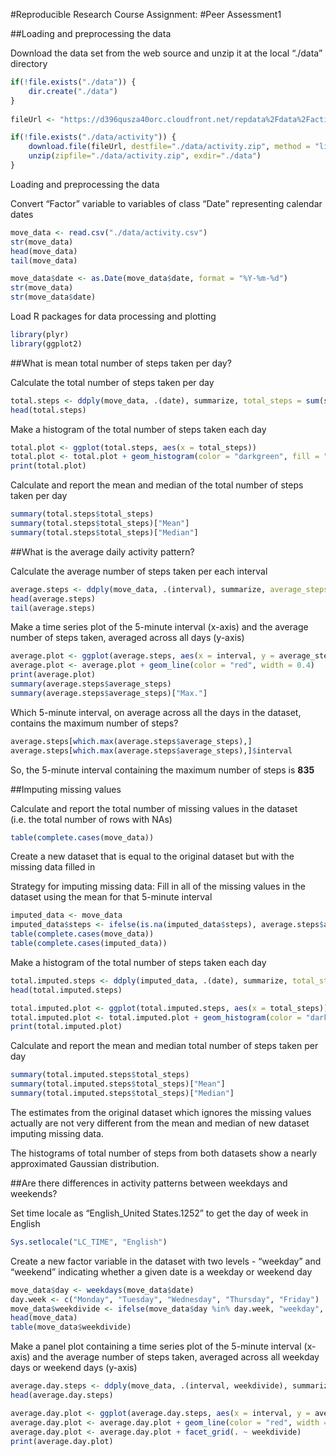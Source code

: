 #Reproducible Research Course Assignment:
#Peer Assessment1


##Loading and preprocessing the data

Download the data set from the web source and unzip it at the local "./data" directory
```r
if(!file.exists("./data")) {
    dir.create("./data")
}
  
fileUrl <- "https://d396qusza40orc.cloudfront.net/repdata%2Fdata%2Factivity.zip"

if(!file.exists("./data/activity")) {
    download.file(fileUrl, destfile="./data/activity.zip", method = "libcurl")
    unzip(zipfile="./data/activity.zip", exdir="./data")
}
```

Loading and preprocessing the data

Convert "Factor" variable to variables of class "Date" representing calendar dates
```r
move_data <- read.csv("./data/activity.csv")
str(move_data)
head(move_data)
tail(move_data)

move_data$date <- as.Date(move_data$date, format = "%Y-%m-%d")
str(move_data)
str(move_data$date)
```

Load R packages for data processing and plotting
```r
library(plyr)
library(ggplot2)
```

##What is mean total number of steps taken per day?

Calculate the total number of steps taken per day
```r
total.steps <- ddply(move_data, .(date), summarize, total_steps = sum(steps))
head(total.steps)
```

Make a histogram of the total number of steps taken each day
```r
total.plot <- ggplot(total.steps, aes(x = total_steps))
total.plot <- total.plot + geom_histogram(color = "darkgreen", fill = "white")
print(total.plot)
```

Calculate and report the mean and median of the total number of steps taken per day
```r
summary(total.steps$total_steps)
summary(total.steps$total_steps)["Mean"]
summary(total.steps$total_steps)["Median"]
```

##What is the average daily activity pattern?

Calculate the average number of steps taken per each interval
```r
average.steps <- ddply(move_data, .(interval), summarize, average_steps = mean(steps, na.rm = TRUE))
head(average.steps)
tail(average.steps)
```

Make a time series plot of the 5-minute interval (x-axis) and the average number of steps taken, averaged across all days (y-axis)
```r
average.plot <- ggplot(average.steps, aes(x = interval, y = average_steps))
average.plot <- average.plot + geom_line(color = "red", width = 0.4)
print(average.plot)
summary(average.steps$average_steps)
summary(average.steps$average_steps)["Max."]
```

Which 5-minute interval, on average across all the days in the dataset, contains the maximum number of steps?
```r
average.steps[which.max(average.steps$average_steps),]
average.steps[which.max(average.steps$average_steps),]$interval
```

So, the 5-minute interval containing the maximum number of steps is **835** 

##Imputing missing values

Calculate and report the total number of missing values in the dataset (i.e. the total number of rows with NAs)
```r
table(complete.cases(move_data))
```

Create a new dataset that is equal to the original dataset but with the missing data filled in

Strategy for imputing missing data: Fill in all of the missing values in the dataset using the mean for that 5-minute interval
```r
imputed_data <- move_data
imputed_data$steps <- ifelse(is.na(imputed_data$steps), average.steps$average_steps[match(imputed_data$interval, average.steps$interval)], imputed_data$steps)
table(complete.cases(move_data))
table(complete.cases(imputed_data))
```

Make a histogram of the total number of steps taken each day 
```r
total.imputed.steps <- ddply(imputed_data, .(date), summarize, total_steps = sum(steps))
head(total.imputed.steps)

total.imputed.plot <- ggplot(total.imputed.steps, aes(x = total_steps))
total.imputed.plot <- total.imputed.plot + geom_histogram(color = "dark green", fill = "white")
print(total.imputed.plot)
```

Calculate and report the mean and median total number of steps taken per day
```r
summary(total.imputed.steps$total_steps)
summary(total.imputed.steps$total_steps)["Mean"]
summary(total.imputed.steps$total_steps)["Median"]
```

The estimates from the original dataset which ignores the missing values actually are not very different from the mean and median of new dataset imputing missing data.

The histograms of total number of steps from both datasets show a nearly approximated Gaussian distribution.

##Are there differences in activity patterns between weekdays and weekends?

Set time locale as "English_United States.1252" to get the day of week in English
```r
Sys.setlocale("LC_TIME", "English")
```

Create a new factor variable in the dataset with two levels - "weekday" and "weekend" indicating whether a given date is a weekday or weekend day
```r
move_data$day <- weekdays(move_data$date)
day.week <- c("Monday", "Tuesday", "Wednesday", "Thursday", "Friday")
move_data$weekdivide <- ifelse(move_data$day %in% day.week, "weekday", "weekend")
head(move_data)
table(move_data$weekdivide)
```

Make a panel plot containing a time series plot of the 5-minute interval (x-axis) and the average number of steps taken, averaged across all weekday days or weekend days (y-axis)
```r
average.day.steps <- ddply(move_data, .(interval, weekdivide), summarize, average_steps = mean(steps, na.rm = TRUE))
head(average.day.steps)

average.day.plot <- ggplot(average.day.steps, aes(x = interval, y = average_steps))
average.day.plot <- average.day.plot + geom_line(color = "red", width = 0.4)
average.day.plot <- average.day.plot + facet_grid(. ~ weekdivide)
print(average.day.plot)
```